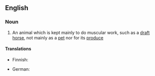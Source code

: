 ==English==

===Noun===
{{en-noun}}

# An animal which is kept mainly to do muscular work, such as a [[draft horse]], not mainly as a [[pet]] nor for its [[produce]]

====Translations====
{{trans-top|animal kept for work}}
* Finnish: {{t|fi|työjuhta}}
{{trans-mid}}
* German: {{t+|de|Arbeitstier|n}}
{{trans-bottom}}